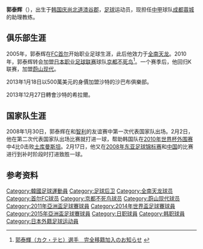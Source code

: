 {{noteta|G1=足球}}{{Football player infobox| 
| playername= 郭泰辉 <br /> {{lang|ko|곽태휘}}
| image    = [[File:Kwak_Tae-Hwi.jpg|220px]]
| fullname = 郭泰辉 <br /> {{lang|ko|곽태휘}} <br /> Kwak Tae-Hwi
| nickname    = 
| height      = {{height|meters=1.88}}
| dateofbirth = {{birth date and age|1981|7|8}}
| cityofbirth = [[庆尚北道|庆尚北道]][[漆谷郡|漆谷郡]]
| countryofbirth = {{KOR}}
| clubnumber = 
| currentclub  = [[成都蓉城足球俱乐部|成都蓉城]]（助教）
| position = [[后卫_(足球)|后卫]]
| youthyears = 2000-2003
| youthclubs = [[中央大學_(韓國)|中央大学]]
| years = 2005-2007<br/>2007-2009<br/>2010<br/>2011-2012<br/>2013<br/>2013-
| clubs = [[FC首尔|FC首尔]]<br/>[[全南天龙|全南天龙]]<br/>[[京都不死鸟|京都不死鸟]] <br/>[[蔚山现代|蔚山现代]] <br/> [[沙巴布足球俱乐部_(利雅得)|沙巴布]] <br/> [[沙特希拉爾足球俱樂部|希拉尔]]
| caps(goals) = 28 {{0}}(1) <br/> 31 {{0}}(1) <br/> 24 {{0}}(2) <br/> 61 (10)  <br/> 16 {{0}}(2)  <br/> 17 {{0}}(1) 
| nationalyears =2008-
| nationalteam = [[韩国国家足球队|韩国]]
| nationalcaps(goals) = 35 {{0}}(5)
| pcupdate = 2014年8月31日
| ntupdate = 2014年9月8日
}}
'''郭泰辉'''（{{bd|1981年|7月8日|||Kwak, Tae-Hwi}}），出生于[[韩国|韩国]][[庆尚北道|庆尚北道]][[漆谷郡|漆谷郡]]，[[足球|足球]]运动员，现担任[[中甲|中甲]]球队[[成都蓉城足球俱乐部|成都蓉城]]的助理教练。

==俱乐部生涯==
2005年，郭泰辉在[[FC首尔|FC首尔]]开始职业足球生涯，此后他效力于[[全南天龙|全南天龙]]。2010年，郭泰辉转会加盟[[日本职业足球联赛|日本职业足球联赛]]球队[[京都不死鸟|京都不死鸟]]<ref>[http://www.sanga-fc.jp/news/20091220-1343.html 郭泰輝（カク・テヒ）選手　完全移籍加入のお知らせ] {{webarchive|url=https://web.archive.org/web/20091223033618/http://www.sanga-fc.jp/news/20091220-1343.html |date=2009-12-23 }}{{ja}}</ref>。一个赛季后，他回归K联赛，加盟[[蔚山现代足球俱乐部|蔚山现代]]。

2013年1月18日以500萬美元的身價加盟沙特的沙巴布俱樂部。

2013年12月27日轉會沙特的希拉爾。

==国家队生涯==
2008年1月30日，郭泰辉在和[[智利国家足球队|智利]]的友谊赛中第一次代表国家队出场。2月2日，他在第二次代表国家队出场比赛就打进一球，帮助韩国队在[[2010年世界杯外围赛_(亚洲区)|2010年世界杯外围赛]]中4比0击败[[土库曼斯坦国家足球队|土库曼斯坦]]。2月17日，他又在[[2008年东亚足球锦标赛|2008年东亚足球锦标赛]]和[[中国国家足球队|中国]]的比赛进行到补时阶段时打进致胜一球。

==参考资料==
{{reflist}}

{{2011年亚洲杯足球赛韩国参赛名单}}
{{2014年世界盃足球賽南韓參賽名單}}
{{2015年亞洲盃足球賽南韓參賽名單}}

{{DEFAULTSORT:Kwak Tae-Hwi}}
[[Category:韓國足球運動員|Category:韓國足球運動員]]
[[Category:足球后卫|Category:足球后卫]]
[[Category:全南天龙球员|Category:全南天龙球员]]
[[Category:首尔FC球员|Category:首尔FC球员]]
[[Category:京都不死鸟球员|Category:京都不死鸟球员]]
[[Category:蔚山现代球员|Category:蔚山现代球员]]
[[Category:2011年亞洲盃足球賽球員|Category:2011年亞洲盃足球賽球員]]
[[Category:2014年世界盃足球賽球員|Category:2014年世界盃足球賽球員]]
[[Category:2015年亞洲盃足球賽球員|Category:2015年亞洲盃足球賽球員]]
[[Category:日职球員|Category:日职球員]]
[[Category:韩职球員|Category:韩职球員]]
[[Category:日本外籍足球运动員|Category:日本外籍足球运动員]]